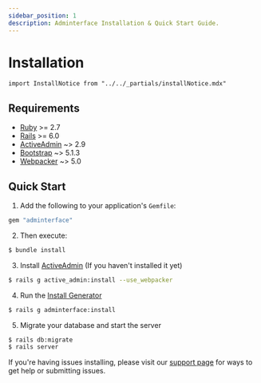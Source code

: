 ```yaml
---
sidebar_position: 1
description: Adminterface Installation & Quick Start Guide.
---
```


# Installation
````mdx-code-block
import InstallNotice from "../../_partials/installNotice.mdx"
````

## Requirements
- [Ruby](https://www.ruby-lang.org/en/) >= 2.7
- [Rails](http://rubyonrails.org/) >= 6.0
- [ActiveAdmin](https://github.com/activeadmin/activeadmin) ~> 2.9
- [Bootstrap](https://getbootstrap.com/) ~> 5.1.3
- [Webpacker](https://github.com/rails/webpacker) ~> 5.0

## Quick Start
1. Add the following to your application's `Gemfile`:
  ```ruby title=Gemfile
  gem "adminterface"
  ```

2. Then execute:
  ```bash
  $ bundle install
  ```

3. Install [ActiveAdmin] (If you haven't installed it yet)
  ```bash
  $ rails g active_admin:install --use_webpacker
  ```

4. Run the [Install Generator](/docs/start/cli#install)
  <InstallNotice />

  ```bash
  $ rails g adminterface:install
  ```

5. Migrate your database and start the server
  ```bash
  $ rails db:migrate
  $ rails server
  ```

If you're having issues installing, please visit our [support page](/community/support) for ways to get help or submitting issues.

[ActiveAdmin]: https://activeadmin.info
